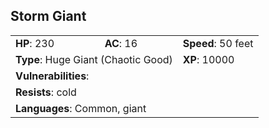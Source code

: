 ## Storm Giant {#monster-storm-giant}

```{=html}
<table class="table table-striped">
    <tbody>
        <tr>                    
            <td><b>HP</b>: 230</td>
            <td><b>AC</b>: 16</td>
            <td><b>Speed</b>: 50 feet</td>
        </tr>
        <tr>
            <td colspan="2"><b>Type</b>: Huge Giant (Chaotic Good)</td>
            <td><b>XP</b>: 10000</td>
        </tr>
        <tr>
            <td colspan="3"><b>Vulnerabilities</b>: </td>
        </tr>
        <tr>
            <td colspan="3"><b>Resists</b>: cold</td>
        </tr>
        <tr>
            <td colspan="3"><b>Languages</b>: Common, giant</td>
        </tr>
    </tbody>
</table>
```